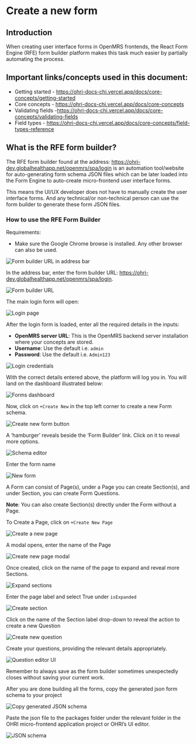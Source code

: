 # Create a new form

## Introduction

When creating user interface forms in OpenMRS frontends, the React Form Engine (RFE) form builder platform makes this task much easier by partially automating the process.

## Important links/concepts used in this document:

- Getting started - https://ohri-docs-chi.vercel.app/docs/core-concepts/getting-started
- Core concepts - https://ohri-docs-chi.vercel.app/docs/core-concepts
- Validating fields -https://ohri-docs-chi.vercel.app/docs/core-concepts/validating-fields
- Field types - https://ohri-docs-chi.vercel.app/docs/core-concepts/field-types-reference

## What is the RFE form builder?

The RFE form builder found at the address: https://ohri-dev.globalhealthapp.net/openmrs/spa/login is an automation tool/website for auto-generating form schema JSON files which can be later loaded into the Form Engine to auto-create micro-frontend user interface forms.

This means the UI/UX developer does not have to manually create the user interface forms. And any technical/or non-technical person can use the form builder to generate these form JSON files.

### How to use the RFE Form Builder

Requirements:

- Make sure the Google Chrome browse is installed. Any other browser can also be used.

![Form builder URL in address bar](/form-builder-url.png)

In the address bar, enter the form builder URL: https://ohri-dev.globalhealthapp.net/openmrs/spa/login.

![Form builder URL](/form-builder-url.png)

The main login form will open:

![Login page](/login-page.png)

After the login form is loaded, enter all the required details in the inputs:

- **OpenMRS server URL**: This is the OpenMRS backend server installation where your concepts are stored.
- **Username**: Use the default i.e. `admin`
- **Password**: Use the default i.e. `Admin123`

![Login credentials](/login-credentials.png)

With the correct details entered above, the platform will log you in. You will land on the dashboard illustrated below:

![Forms dashboard](/forms-dashboard.png)

Now, click on `+Create New` in the top left corner to create a new Form schema.

![Create new form button](/create-new-form-button.png)

A ‘hamburger’ reveals beside the ‘Form Builder’ link. Click on it to reveal more options.

![Schema editor](/schema-editor.png)

Enter the form name

![New form](/new-form.png)

A Form can consist of Page(s), under a Page you can create Section(s), and under Section, you can create Form Questions.

**Note**: You can also create Section(s) directly under the Form without a Page.

To Create a Page, click on `+Create New Page`

![Create a new page](/create-new-page.png)

A modal opens, enter the name of the Page

![Create new page modal](/create-page-modal.png)

Once created, click on the name of the page to expand and reveal more Sections.

![Expand sections](/expand-sections.png)

Enter the page label and select True under `isExpanded`

![Create section](/create-section.png)

Click on the name of the Section label drop-down to reveal the action to create a new Question

![Create new question](/create-new-question.png)

Create your questions, providing the relevant details appropriately.

![Question editor UI](/question-editor.png)

Remember to always save as the form builder sometimes unexpectedly closes without saving your current work.

After you are done building all the forms, copy the generated json form schema to your project

![Copy generated JSON schema](/copy-schema.png)

Paste the json file to the packages folder under the relevant folder in the OHRI micro-frontend application project or OHRI’s UI editor.

![JSON schema](/json.png)
